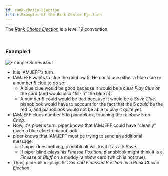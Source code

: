 ```yaml
---
id: rank-choice-ejection
title: Examples of the Rank Choice Ejection
---
```


The *[Rank Choice Ejection](../extras/ejections.mdx#the-rank-choice-ejection-with-a-number-2-or-a-number-5-rce)* is a level 19 convention.

<br />

### Example 1

![Example Screenshot](/img/examples/rank-choice-ejection.png)

- It is IAMJEFF's turn.
- IAMJEFF wants to clue the rainbow 5. He could use either a blue clue or a number 5 clue to do so:
  - A blue clue would be good because it would be a clear *Play Clue* on the card (and would also "fill-in" the blue 5).
  - A number 5 could would be bad because it would be a *Save Clue*. pianoblook would have to account for the fact that the 5 *could* be the red 5, and pianoblook would not be able to play it quite yet.
- IAMJEFF clues number 5 to pianoblook, touching the rainbow 5 on *Chop*.
- Now, it's piper's turn. piper knows that IAMJEFF could have "cleanly" given a blue clue to pianoblook.
- piper knows that IAMJEFF must be trying to send an additional message:
  - If piper does nothing, pianoblook will treat it as a *5 Save*.
  - If piper blind-plays his *Finesse Position*, pianoblook might think it is a *Finesse* or *Bluff* on a muddy rainbow card (which is not true).
- Thus, piper blind-plays his *Second Finessed Position* as a *Rank Choice Ejection*.
